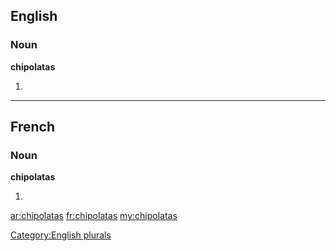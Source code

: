 ==English==

===Noun===
'''chipolatas'''

# {{plural of|[[chipolata]]}}

[[Category:English plurals]]

----

==French==

===Noun===
'''chipolatas''' {{f|p}}

# {{plural of|[[chipolata#French|chipolata]]|lang=fr}}

[[ar:chipolatas]]
[[fr:chipolatas]]
[[my:chipolatas]]